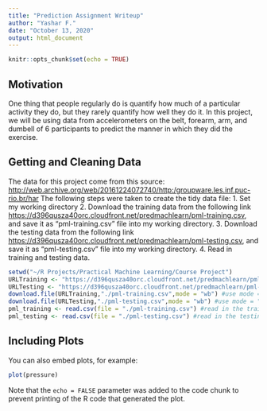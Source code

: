 ```yaml
---
title: "Prediction Assignment Writeup"
author: "Yashar F."
date: "October 13, 2020"
output: html_document
---
```


```r
knitr::opts_chunk$set(echo = TRUE)
```

## Motivation

One thing that people regularly do is quantify how much of a particular activity they do, but they rarely quantify how well they do it. In this project, we will be using data from accelerometers on the belt, forearm, arm, and dumbell of 6 participants to predict the manner in which they did the exercise.

## Getting and Cleaning Data
The data for this project come from this source: <http://web.archive.org/web/20161224072740/http:/groupware.les.inf.puc-rio.br/har>
The following steps were taken to create the tidy data file:
1. Set my working directory 
2. Download the training data from the following link <https://d396qusza40orc.cloudfront.net/predmachlearn/pml-training.csv>, and save it as “pml-training.csv” file into my working directory.
3. Download the testing data from the following link <https://d396qusza40orc.cloudfront.net/predmachlearn/pml-testing.csv>, and save it as “pml-testing.csv” file into my working directory.
4. Read in training and testing data.

```r
setwd("~/R Projects/Practical Machine Learning/Course Project")
URLTraining <- "https://d396qusza40orc.cloudfront.net/predmachlearn/pml-training.csv"
URLTesting <- "https://d396qusza40orc.cloudfront.net/predmachlearn/pml-testing.csv"
download.file(URLTraining,"./pml-training.csv",mode = "wb") #use mode = "wb" to download as binary
download.file(URLTesting,"./pml-testing.csv",mode = "wb") #use mode = "wb" to download as binary
pml_training <- read.csv(file = "./pml-training.csv") #read in the training data
pml_testing <- read.csv(file = "./pml-testing.csv") #read in the testing data
```


## Including Plots

You can also embed plots, for example:

```r
plot(pressure)
```

Note that the `echo = FALSE` parameter was added to the code chunk to prevent printing of the R code that generated the plot.

